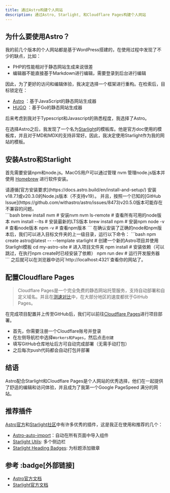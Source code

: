 ```yaml
---
title: 通过Astro构建个人网站
description: 通过Astro, Starlight, 和Cloudflare Pages构建个人网站
---
```

## 为什么要使用Astro？
我的前几个版本的个人网站都是基于WordPress搭建的，在使用过程中发现了不少的缺点，比如：  
- PHP的性能相对于静态网站生成来说很差
- 编辑器不能直接基于Markdown进行编辑，需要登录到后台进行编辑

因此，为了更好的访问和编辑体验，我决定选择一个框架进行重构。在检索后，目标锁定在：
- [Astro](https://astro.build) ：基于JavaScript的静态网站生成器
- [HUGO](https://gohugo.io) ：基于Go的静态网站生成器

后来考虑到我对于Typescript和Javascript的熟悉程度，我选择了Astro。

在选择Astro之后，我发现了一个名为[Starlight](https://starlight.astro.build)的模板库。他是官方doc使用的模板库，并且对于MD和MDX的支持非常好。因此，我决定使用Starlight作为我的网站的模板。

## 安装Astro和Starlight
首先需要安装npm和node.js。MacOS用户可以通过管理 nvm 管理node.js版本并使用 [Homebrew](https://brew.sh/) 进行软件安装。
<Aside type="danger">
请遵循[官方安装要求](https://docs.astro.build/en/install-and-setup/) 安装v18.7.1或v20.3.0的Node.js版本（不支持v19）。  
并且，按照一个已知的[GitHub Issue](https://github.com/withastro/astro/issues/8473)v20.5.0版本可能存在不兼容的问题。
</Aside>
```bash
brew install nvm # 安装nvm
nvm ls-remote # 查看所有可用的node版本
nvm install --lts # 安装最新的LTS版本
brew install npm # 安装npm
node -v # 查看node版本
npm -v # 查看npm版本
```
在确认安装了正确的node和npm版本后，我们可以进入目标文件夹的上一级目录，运行以下命令：
```bash
npm create astro@latest -- --template starlight # 创建一个新的Astro项目并使用Starlight模板
cd my-astro-site # 进入项目文件夹
npm install # 安装依赖（可以跳过，在执行npm create时已经安装了依赖）
npm run dev # 运行开发服务器
```
之后就可以在浏览器中访问`http://localhost:4321`查看你的网站了。

## 配置Cloudflare Pages
> Cloudflare Pages是一个完全免费的静态网站托管服务，支持自动部署和自定义域名。并且在[测速对比](https://bejamas.io/compare/cloudflare-pages-vs-github-pages)中，在大部分地区的速度都优于GitHub Pages。  

在完成项目配置并上传至GitHub后，我们可以前往[Cloudflare Pages](https://pages.cloudflare.com/)进行项目部署。  
- 首先，你需要注册一个Cloudflare账号并登录
- 在左侧导航栏中选择`Workers和Pages`，然后点击`创建`
- 填写GitHub仓库地址后方可自动完成部署（无需手动打包）
- 之后每次push代码都会自动打包并部署

## 结语
Astro配合Starlight和Cloudflare Pages是个人网站的优秀选择，他们在一起提供了舒适的编辑和访问体验，并且成为了我第一个Google PageSpeed 满分的网站。

## 推荐插件
[Astro官方](https://astro.build/integrations/)和[Starlight社区](https://starlight.astro.build/resources/plugins/)中有许多优秀的插件，这是我正在使用和推荐的几个：
- [Astro-auto-import](https://github.com/delucis/astro-auto-import/tree/main/packages/astro-auto-import)：自动在所有页面中导入组件
- [Starlight Utils](https://starlight-utils.pages.dev/docs/): 多个侧边栏
- [Starlight Heading Badges](https://starlight-heading-badges.vercel.app/getting-started/): 为标题添加徽章

## 参考 :badge[外部链接]
- [Astro官方文档](https://docs.astro.build)
- [Starlight官方文档](https://starlight.astro.build)